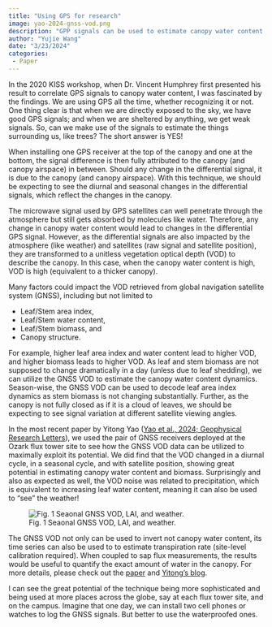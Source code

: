 ```yaml
---
title: "Using GPS for research"
image: yao-2024-gnss-vod.png
description: "GPP signals can be used to estimate canopy water content in various time scales"
author: "Yujie Wang"
date: "3/23/2024"
categories:
 - Paper
---
```


In the 2020 KISS workshop, when Dr. Vincent Humphrey first presented his result to correlate GPS signals to canopy water content, I was fascinated by the findings. We are using GPS all the time, whether recognizing it or not. One thing clear is that when we are directly exposed to the sky, we have good GPS signals; and when we are sheltered by anything, we get weak signals. So, can we make use of the signals to estimate the things surrounding us, like trees? The short answer is YES!

When installing one GPS receiver at the top of the canopy and one at the bottom, the signal difference is then fully attributed to the canopy (and canopy airspace) in between. Should any change in the differential signal, it is due to the canopy (and canopy airspace). With this technique, we should be expecting to see the diurnal and seasonal changes in the differential signals, which reflect the changes in the canopy.

The microwave signal used by GPS satellites can well penetrate through the atmosphere but still gets absorbed by molecules like water. Therefore, any change in canopy water content would lead to changes in the differential GPS signal. However, as the differential signals are also impacted by the atmosphere (like weather) and satellites (raw signal and satellite position), they are transformed to a unitless vegetation optical depth (VOD) to describe the canopy. In this case, when the canopy water content is high, VOD is high (equivalent to a thicker canopy).

Many factors could impact the VOD retrieved from global navigation satellite system (GNSS), including but not limited to

- Leaf/Stem area index,
- Leaf/Stem water content,
- Leaf/Stem biomass, and
- Canopy structure.

For example, higher leaf area index and water content lead to higher VOD, and higher biomass leads to higher VOD. As leaf and stem biomass are not supposed to change dramatically in a day (unless due to leaf shedding), we can utilize the GNSS VOD to estimate the canopy water content dynamics. Season-wise, the GNSS VOD can be used to decode leaf area index dynamics as stem biomass is not changing substantially. Further, as the canopy is not fully closed as if it is a cloud of leaves, we should be expecting to see signal variation at different satellite viewing angles.

In the most recent paper by Yitong Yao ([Yao et al., 2024; Geophysical Research Letters](https://doi.org/10.1029/2023GL107121){target="_blank"}), we used the pair of GNSS receivers deployed at the Ozark flux tower site to see how the GNSS VOD data can be utilized to maximally exploit its potential. We did find that the VOD changed in a diurnal cycle, in a seasonal cycle, and with satellite position, showing great potential in estimating canopy water content and biomass. Surprisingly and also as expected as well, the VOD noise was related to precipitation, which is equivalent to increasing leaf water content, meaning it can also be used to "see" the weather!

![Fig. 1 Seaonal GNSS VOD, LAI, and weather.](yao-2024-gnss-vod-seasonal.jpg)

The GNSS VOD not only can be used to invert not canopy water content, its time series can also be used to to estimate transpiration rate (site-level calibration required). When coupled to sap flux measurements, the results would be useful to quantify the exact amount of water in the canopy. For more details, please check out the [paper](https://doi.org/10.1029/2023GL107121){target="_blank"} and [Yitong's blog](https://rsfralab.github.io/BlogPosts/vod_blog_March19.html){target="_blank"}.

I can see the great potential of the technique being more sophisticated and being used at more places across the globe, say at each flux tower site, and on the campus. Imagine that one day, we can install two cell phones or watches to log the GNSS signals. But better to use the waterproofed ones.
